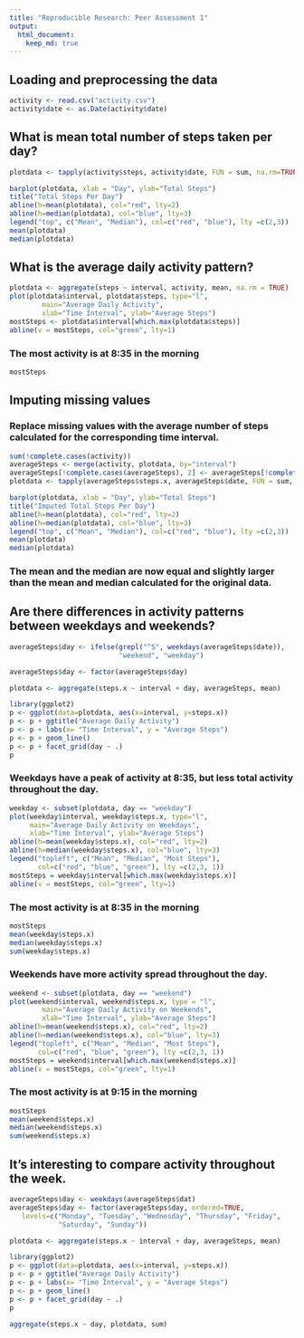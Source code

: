 ```yaml
---
title: "Reproducible Research: Peer Assessment 1"
output: 
  html_document:
    keep_md: true
---
```



## Loading and preprocessing the data
```r
activity <- read.csv("activity.csv")
activity$date <- as.Date(activity$date)
```
## What is mean total number of steps taken per day?
```r
plotdata <- tapply(activity$steps, activity$date, FUN = sum, na.rm=TRUE)

barplot(plotdata, xlab = "Day", ylab="Total Steps")
title("Total Steps Per Day")
abline(h=mean(plotdata), col="red", lty=2)
abline(h=median(plotdata), col="blue", lty=3)
legend("top", c("Mean", "Median"), col=c("red", "blue"), lty =c(2,3))
mean(plotdata)
median(plotdata)
```
## What is the average daily activity pattern?
```r
plotdata <- aggregate(steps ~ interval, activity, mean, na.rm = TRUE)
plot(plotdata$interval, plotdata$steps, type="l",
        main="Average Daily Activity",
        xlab="Time Interval", ylab="Average Steps")
mostSteps <- plotdata$interval[which.max(plotdata$steps)]
abline(v = mostSteps, col="green", lty=1)
```

### The most activity is at 8:35 in the morning
```r
mostSteps
```
## Imputing missing values
### Replace missing values with the average number of steps calculated for the corresponding time interval.
```r
sum(!complete.cases(activity))
averageSteps <- merge(activity, plotdata, by="interval")
averageSteps[!complete.cases(averageSteps), 2] <- averageSteps[!complete.cases(averageSteps), 4]
plotdata <- tapply(averageSteps$steps.x, averageSteps$date, FUN = sum, na.rm=TRUE)

barplot(plotdata, xlab = "Day", ylab="Total Steps")
title("Imputed Total Steps Per Day")
abline(h=mean(plotdata), col="red", lty=2)
abline(h=median(plotdata), col="blue", lty=3)
legend("top", c("Mean", "Median"), col=c("red", "blue"), lty =c(2,3))
mean(plotdata)
median(plotdata)
```
### The mean and the median are now equal and slightly larger than the mean and median calculated for the original data.

## Are there differences in activity patterns between weekdays and weekends?
```r
averageSteps$day <- ifelse(grepl("^S", weekdays(averageSteps$date)),
                           "weekend", "weekday")

averageSteps$day <- factor(averageSteps$day)

plotdata <- aggregate(steps.x ~ interval + day, averageSteps, mean)

library(ggplot2)
p <- ggplot(data=plotdata, aes(x=interval, y=steps.x))
p <- p + ggtitle("Average Daily Activity")
p <- p + labs(x= "Time Interval", y = "Average Steps")
p <- p + geom_line()
p <- p + facet_grid(day ~ .)
p
```

### Weekdays have a peak of activity at 8:35, but less total activity throughout the day.
```r
weekday <- subset(plotdata, day == "weekday")
plot(weekday$interval, weekday$steps.x, type="l",
     main="Average Daily Activity on Weekdays", 
     xlab="Time Interval", ylab="Average Steps")
abline(h=mean(weekday$steps.x), col="red", lty=2)
abline(h=median(weekday$steps.x), col="blue", lty=3)
legend("topleft", c("Mean", "Median", "Most Steps"), 
       col=c("red", "blue", "green"), lty =c(2,3, 1))
mostSteps = weekday$interval[which.max(weekday$steps.x)]
abline(v = mostSteps, col="green", lty=1)
```

### The most activity is at 8:35 in the morning
```r
mostSteps
mean(weekday$steps.x)
median(weekday$steps.x)
sum(weekday$steps.x)
```

### Weekends have more activity spread throughout the day.
```r
weekend <- subset(plotdata, day == "weekend")
plot(weekend$interval, weekend$steps.x, type = "l",
        main="Average Daily Activity on Weekends", 
        xlab="Time Interval", ylab="Average Steps")
abline(h=mean(weekend$steps.x), col="red", lty=2)
abline(h=median(weekend$steps.x), col="blue", lty=3)
legend("topleft", c("Mean", "Median", "Most Steps"), 
       col=c("red", "blue", "green"), lty =c(2,3, 1))
mostSteps = weekend$interval[which.max(weekend$steps.x)]
abline(v = mostSteps, col="green", lty=1)
```

### The most activity is at 9:15 in the morning
```r
mostSteps
mean(weekend$steps.x)
median(weekend$steps.x)
sum(weekend$steps.x)
```

## It's interesting to compare activity throughout the week.
```r
averageSteps$day <- weekdays(averageSteps$dat)
averageSteps$day <- factor(averageSteps$day, ordered=TRUE,
   levels=c("Monday", "Tuesday", "Wednesday", "Thursday", "Friday", 
            "Saturday", "Sunday"))

plotdata <- aggregate(steps.x ~ interval + day, averageSteps, mean)

library(ggplot2)
p <- ggplot(data=plotdata, aes(x=interval, y=steps.x))
p <- p + ggtitle("Average Daily Activity")
p <- p + labs(x= "Time Interval", y = "Average Steps")
p <- p + geom_line()
p <- p + facet_grid(day ~ .)
p

aggregate(steps.x ~ day, plotdata, sum)
```